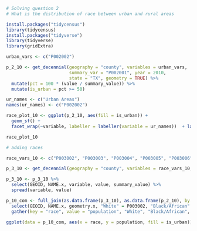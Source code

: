 ```r
# Solving question 2
# What is the distribution of race between urban and rural areas

install.packages("tidycensus")
library(tidycensus)
install.packages("tidyverse")
library(tidyverse)
library(gridExtra)

urban_vars <- c("P002002")

p_2_10 <- get_decennial(geography = "county", variables = urban_vars,
                        summary_var = "P002001", year = 2010,
                        state = "TX", geometry = TRUE) %>%
  mutate(pct = 100 * (value / summary_value)) %>%
  mutate(is_urban = pct >= 50)

ur_names <- c("Urban Areas")
names(ur_names) <- c("P002002")

race_plot_10 <- ggplot(p_2_10, aes(fill = is_urban)) + 
  geom_sf() +
  facet_wrap(~variable, labeller = labeller(variable = ur_names))  + labs(fill = "Urban")

race_plot_10

# adding races

race_vars_10 <- c("P003002", "P003003", "P003004", "P003005", "P003006", "P003007", "P003008")

p_3_10 <- get_decennial(geography = "county", variables = race_vars_10, summary_var = "P003001", year = 2010, state = "TX", geometry = TRUE, keep_geo_vars = TRUE)

p_3_10 <- p_3_10 %>%
  select(GEOID, NAME.x, variable, value, summary_value) %>%
  spread(variable, value) 

p_10_com <- full_join(as.data.frame(p_3_10), as.data.frame(p_2_10), by = "GEOID") %>% 
  select(GEOID, NAME.x, geometry.x, "White" = P003002, "Black/African" = P003003, "American Indian" = P003004, "Asian" = P003005, "Native Hawaiian/Pacific Islander" = P003006, "Other" = P003007, "Two or More" = P003008, is_urban, pct) %>%
  gather(key = "race", value = "population", "White", "Black/African", "American Indian", "Asian", "Native Hawaiian/Pacific Islander", "Other", "Two or More")

ggplot(data = p_10_com, aes(x = race, y = population, fill = is_urban)) + geom_bar(stat = "identity", position = "fill") + labs(fill = "Urban")

```



